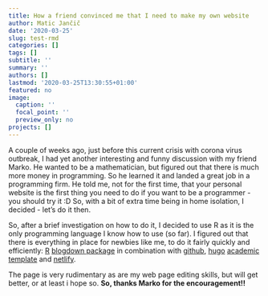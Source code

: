 ```yaml
---
title: How a friend convinced me that I need to make my own website
author: Matic Jančič
date: '2020-03-25'
slug: test-rmd
categories: []
tags: []
subtitle: ''
summary: ''
authors: []
lastmod: '2020-03-25T13:30:55+01:00'
featured: no
image:
  caption: ''
  focal_point: ''
  preview_only: no
projects: []
---
```


A couple of weeks ago, just before this current crisis with corona virus outbreak, I had yet another interesting and funny discussion with my friend Marko. He wanted to be a mathematician, but figured out that there is much more money in programming. So he learned it and landed a great job in a programming firm. He told me, not for the first time, that your personal website is the first thing you need to do if you want to be a programmer - you should try it :D So, with a bit of extra time being in home isolation, I decided - let's do it then.

So, after a brief investigation on how to do it, I decided to use R as it is the only programming language I know how to use (so far). I figured out that there is everything in place for newbies like me, to do it fairly quickly and efficiently: [R](https://cran.r-project.org/web/packages/scholar/index.html) [blogdown package](https://bookdown.org/yihui/blogdown/) in combination with [github](.com), [hugo](https://gohugo.io/)  [academic template](https://themes.gohugo.io/academic/) and [netlify](https://www.netlify.com/).

The page is very rudimentary as are my web page editing skills, but will get better, or at least i hope so. **So, thanks Marko for the encouragement!!**